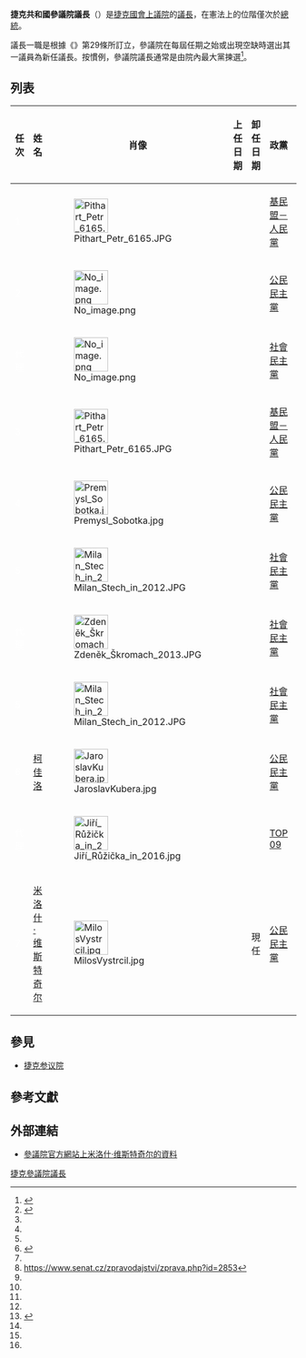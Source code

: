 {{NoteTA|G1=WP}}
{{NoteTA
|T=zh:捷克參議院議長;zh-cn:捷克参议院主席;
|1=zh:議長;zh-cn:主席;
|2=zh-hans:雅罗斯拉夫·库贝拉; zh-hant:柯佳洛;
|3=zh-hans:伊日·鲁日奇卡; zh-hant:盧智凱;
|4=zh-hans:米洛什·维斯特奇尔; zh-tw:韋德齊;zh-hk:維特齊;
}}
{{Infobox political post
| body = 捷克共和國
| post = 參議院議長
| native_name = {{small|Předseda Senátu České republiky}}
| insignia = Senate of the Czech Republic Logo.svg
| insigniasize = 
| imagesize =
| insigniacaption =
| image = MilosVystrcil.jpg
| incumbent = [[米洛什·维斯特奇尔|米洛什·维斯特奇尔]]
| incumbentsince = {{startdate|2020|2|19}}
| department = [[捷克参议院|捷克参议院]]
| style = 議長先生（參議院內、非官式）<br>[[尊敬的|尊敬的]]（官式）
| status =
| member_of = 
| seat =
| appointer = [[捷克参议院|捷克参议院]]
| formation = {{startdate|1993|1|1}}（[[De_jure|法律上]]）
| succession = 
| termlength = 由參議院決定，直至繼任議長當選或議長的議員任期結束
| constituting_instrument = {{tsl|en|Constitution of the Czech Republic|捷克憲法}}
| first = {{tsl|en|Petr Pithart|彼得·皮特哈特}}
| deputy =
| website = [http://www.senat.cz 捷克參議院網站]
}}
{{捷克政治}}
'''捷克共和國參議院議長'''（{{Lang-cs|Předseda Senátu České republiky}}）是[[捷克國會|捷克國會]][[捷克参议院|上議院]]的[[議長|議長]]，在憲法上的位階僅次於[[捷克总统|總統]]。

議長一職是根據《{{tsl|en|Constitution of the Czech Republic|捷克憲法}}》第29條所訂立，參議院在每屆任期之始或出現空缺時選出其一議員為新任議長。按慣例，參議院議長通常是由院內最大黨揀選<ref>{{Cite web|title=The Constitution of the Czech Republic|url=https://public.psp.cz/en/docs/laws/constitution.html|accessdate=2020-09-01|work=public.psp.cz|archive-date=2021-03-02|archive-url=https://web.archive.org/web/20210302163655/https://public.psp.cz/en/docs/laws/constitution.html|dead-url=no}}</ref>。

== 列表 ==
{| class="wikitable"
! 任次
! 姓名
! 肖像
! 上任日期
! 卸任日期
! 政黨
! 備註
|-
! style="background-color: {{Party meta/color/基督教民主聯盟－捷克斯洛伐克人民黨}}; color: white;" | 1
| {{tsl|en|Petr Pithart|彼得·皮特哈特}}
| [[File:Pithart_Petr_6165.JPG|60px]]
| {{startdate|1996|12|18}} 
| {{enddate|1998|12|16}}
| [[基督教民主聯盟－捷克斯洛伐克人民黨|基民盟－人民黨]]
|<ref name="das_politische_system_tschechiens">{{cite book|title=Das politische System Tschechiens|url=https://books.google.com.hk/books?id=2XhhDwAAQBAJ&redir_esc=y|first1=Astrid|last1=Lorenz|first2=Hana|last2=Formánková|year=2018|publisher=Springer-Verlag|ISBN=9783658215590|access-date=2020-09-01|archive-date=2021-02-19|archive-url=https://web.archive.org/web/20210219110448/https://books.google.com.hk/books?id=2XhhDwAAQBAJ&redir_esc=y|dead-url=no}}</ref><ref name="senatcz" />
|-
! style="background-color: {{Party meta/color/公民民主黨}}; color: white;" | 2
| {{tsl|en|Libuše Benešová|利布谢·贝内绍娃}}
| [[File:No_image.png|60px]]
| {{startdate|1998|12|16}}
| {{enddate|2000|11|23}}
| [[公民民主黨|公民民主黨]]
|<ref name="das_politische_system_tschechiens" /><ref name="senatcz" />
|-
! style="background-color: {{Party meta/color/捷克社會民主黨}}; color: white;" | 代理
| {{link-cs|伊万·哈夫利切克|Ivan Havlíček}}
| [[File:No_image.png|60px]]
| {{startdate|2000|11|23}}
| {{enddate|2000|12|19}}
| [[捷克社會民主黨|社會民主黨]]
| <ref name="Senát dočasně vede místopředseda Ivan Havlíček">{{cite web |title=Senát dočasně vede místopředseda Ivan Havlíček |url=https://www.idnes.cz/zpravy/domaci/senat-docasne-vede-mistopredseda-ivan-havlicek.A001124_104612_volby2000_zem |website=iDNES.cz |accessdate=2020-02-08 |date=2000-11-24 |archive-date=2021-03-26 |archive-url=https://web.archive.org/web/20210326024529/https://www.idnes.cz/zpravy/domaci/senat-docasne-vede-mistopredseda-ivan-havlicek.A001124_104612_volby2000_zem |dead-url=no }}</ref>
|-
! style="background-color: {{Party meta/color/基督教民主聯盟－捷克斯洛伐克人民黨}}; color: white;" | 3
| {{tsl|en|Petr Pithart|彼得·皮特哈特}}
| [[File:Pithart_Petr_6165.JPG|60px]]
| {{startdate|2000|12|19}} 
| {{enddate|2004|12|15}}
| [[基督教民主聯盟－捷克斯洛伐克人民黨|基民盟－人民黨]]
|<ref name="das_politische_system_tschechiens" /><ref name="senatcz">https://www.senat.cz/zpravodajstvi/zprava.php?id=2853</ref>
|-
! style="background-color: {{Party meta/color/公民民主黨}}; color: white;" | 4
| {{tsl|en|Přemysl Sobotka|普热米斯尔·索博特卡}}
| [[File:Premysl_Sobotka.jpg|60px]]
| {{startdate|2004|12|15}}
| {{enddate|2010|11|13}}
| [[公民民主黨|公民民主黨]]
|<ref name="das_politische_system_tschechiens" /><ref name="senatcz" />
|-
! style="background-color: {{Party meta/color/捷克社會民主黨}}; color: white;" | 5
| {{tsl|en|Milan Štěch|米兰·什捷赫}}
| [[File:Milan_Stech_in_2012.JPG|60px]]
| {{startdate|2010|11|24}}
| {{enddate|2014|10|1}}
| [[捷克社會民主黨|社會民主黨]]
|<ref name="das_politische_system_tschechiens" /><ref name="senatcz" />
|-
! style="background-color: {{Party meta/color/捷克社會民主黨}}; color: white;" | 代理
| {{tsl|en|Zdeněk Škromach|兹德涅克·什克罗马赫}}
| [[File:Zdeněk_Škromach_2013.JPG|60px]]
| {{startdate|2014|10|1}}
| {{enddate|2014|11|19}}
| [[捷克社會民主黨|社會民主黨]]
| <ref name="Škromach dočasně vystřídá Štěcha, Senát povede do volby nového předsedy">{{cite web |title=Škromach dočasně vystřídá Štěcha, Senát povede do volby nového předsedy |url=https://www.idnes.cz/zpravy/domaci/senat-skromach-stech-predseda-volby.A141001_195327_domaci_hv |website=iDNES.cz |accessdate=2020-02-24 |date=2014-10-01 |archive-date=2021-02-19 |archive-url=https://web.archive.org/web/20210219110500/https://www.idnes.cz/zpravy/domaci/senat-skromach-stech-predseda-volby.A141001_195327_domaci_hv |dead-url=no }}</ref>
|-
! style="background-color: {{Party meta/color/捷克社會民主黨}}; color: white;" | 5
| {{tsl|en|Milan Štěch|米兰·什捷赫}}
| [[File:Milan_Stech_in_2012.JPG|60px]]
| {{startdate|2014|11|19}}
| {{enddate|2018|11|14}}
| [[捷克社會民主黨|社會民主黨]]
|<ref name="das_politische_system_tschechiens" /><ref name="senatcz" />
|-
! style="background-color: {{Party meta/color/公民民主黨}}; color: white;" | 6
| [[柯佳洛|柯佳洛]]
| [[File:JaroslavKubera.jpg|60px]]
| {{startdate|2018|11|14}}
| {{enddate|2020|1|20}}
| [[公民民主黨|公民民主黨]]
|<ref name="senatcz" />
|-
! style="background-color: {{Party meta/color/TOP 09}}; color: white;" | 代理
| {{tsl|en|Jiří Růžička (politician)|盧智凱}}
| [[File:Jiří_Růžička_in_2016.jpg|60px]]
| {{startdate|2020|1|20}}
| {{enddate|2020|2|19}}
| [[TOP_09|TOP 09]]
|
|-
! style="background-color: {{Party meta/color/公民民主黨}}; color: white;" | 7
| [[米洛什·维斯特奇尔|米洛什·维斯特奇尔]]
| [[File:MilosVystrcil.jpg|60px]]
| {{startdate|2020|2|19}}
| 現任
| [[公民民主黨|公民民主黨]]
|
|}

== 參見 ==
{{Commons category|Presidents of the Senate of the Parliament of the Czech Republic}}
*[[捷克参议院|捷克参议院]]

== 參考文獻 ==
{{reflist}}

== 外部連結 ==
*[https://www.senat.cz/senatori/index.php?ke_dni=25.6.2020&O=12&lng=cz&par_3=243 參議院官方網站上米洛什·维斯特奇尔的資料] {{Wayback|url=https://www.senat.cz/senatori/index.php?ke_dni=25.6.2020&O=12&lng=cz&par_3=243 |date=20210219110509 }}

[[Category:捷克參議院議長|]]
